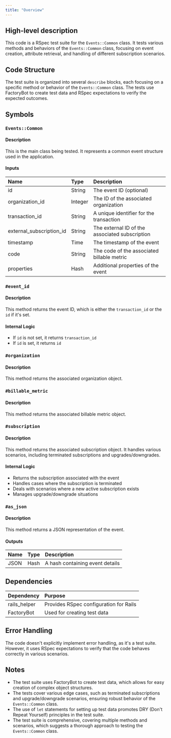 ```yaml
---
title: "Overview"
---
```


## High-level description
This code is a RSpec test suite for the `Events::Common` class. It tests various methods and behaviors of the `Events::Common` class, focusing on event creation, attribute retrieval, and handling of different subscription scenarios.

## Code Structure
The test suite is organized into several `describe` blocks, each focusing on a specific method or behavior of the `Events::Common` class. The tests use FactoryBot to create test data and RSpec expectations to verify the expected outcomes.

## Symbols

### `Events::Common`
#### Description
This is the main class being tested. It represents a common event structure used in the application.

#### Inputs
| Name | Type | Description |
|:-----|:-----|:------------|
| id | String | The event ID (optional) |
| organization_id | Integer | The ID of the associated organization |
| transaction_id | String | A unique identifier for the transaction |
| external_subscription_id | String | The external ID of the associated subscription |
| timestamp | Time | The timestamp of the event |
| code | String | The code of the associated billable metric |
| properties | Hash | Additional properties of the event |

### `#event_id`
#### Description
This method returns the event ID, which is either the `transaction_id` or the `id` if it's set.

#### Internal Logic
- If `id` is not set, it returns `transaction_id`
- If `id` is set, it returns `id`

### `#organization`
#### Description
This method returns the associated organization object.

### `#billable_metric`
#### Description
This method returns the associated billable metric object.

### `#subscription`
#### Description
This method returns the associated subscription object. It handles various scenarios, including terminated subscriptions and upgrades/downgrades.

#### Internal Logic
- Returns the subscription associated with the event
- Handles cases where the subscription is terminated
- Deals with scenarios where a new active subscription exists
- Manages upgrade/downgrade situations

### `#as_json`
#### Description
This method returns a JSON representation of the event.

#### Outputs
| Name | Type | Description |
|:-----|:-----|:------------|
| JSON | Hash | A hash containing event details |

## Dependencies
| Dependency | Purpose |
|:-----------|:--------|
| rails_helper | Provides RSpec configuration for Rails |
| FactoryBot | Used for creating test data |

## Error Handling
The code doesn't explicitly implement error handling, as it's a test suite. However, it uses RSpec expectations to verify that the code behaves correctly in various scenarios.

## Notes
- The test suite uses FactoryBot to create test data, which allows for easy creation of complex object structures.
- The tests cover various edge cases, such as terminated subscriptions and upgrade/downgrade scenarios, ensuring robust behavior of the `Events::Common` class.
- The use of `let` statements for setting up test data promotes DRY (Don't Repeat Yourself) principles in the test suite.
- The test suite is comprehensive, covering multiple methods and scenarios, which suggests a thorough approach to testing the `Events::Common` class.